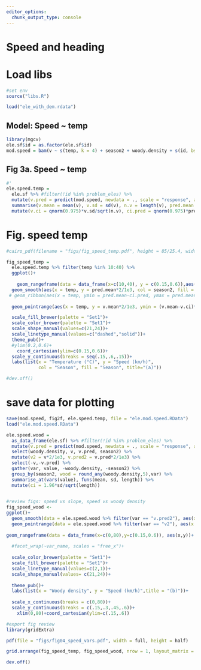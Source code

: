 ```yaml
---
editor_options:
  chunk_output_type: console
---
```


# Speed and heading

# Load libs

```r
#set env
source("libs.R")
```

```r
load("ele_with_dem.rdata")
```

## Model: Speed ~ temp

```r
library(mgcv)
ele.sf$id = as.factor(ele.sf$id)
mod.speed = bam(v ~ s(temp, k = 4) + season2 + woody.density + s(id, bs = "re"), data = ele.sf)
```

## Fig 3a. Speed ~ temp

```r
#'
ele.speed.temp = 
  ele.sf %>% #filter(!id %in% problem_eles) %>%
  mutate(v.pred = predict(mod.speed, newdata = ., scale = "response", allow.new.levels = T), temp = round_any(temp,2)) %>%  group_by(season2, temp) %>%
  summarise(v.mean = mean(v), v.sd = sd(v), n.v = length(v), pred.mean = mean(v.pred, na.rm = T), pred.sd=sd(v.pred, na.rm = T), pred.n = length(v.pred)) %>%
  mutate(v.ci = qnorm(0.975)*v.sd/sqrt(n.v), ci.pred = qnorm(0.975)*pred.sd/sqrt(pred.n))
```

# Fig. speed temp

```r

#cairo_pdf(filename = "figs/fig_speed_temp.pdf", height = 85/25.4, width = 85/25.4)

fig_speed_temp =
  ele.speed.temp %>% filter(temp %in% 10:40) %>%
  ggplot()+
    
    geom_rangeframe(data = data_frame(x=c(10,40), y = c(0.15,0.6)),aes(x,y))+
  geom_smooth(aes(x = temp, y = pred.mean*2/1e3, col = season2, fill = season2, lty = season2), alpha = 0.2, lwd = 0.5)+
 # geom_ribbon(aes(x = temp, ymin = pred.mean-ci.pred, ymax = pred.mean+ci.pred, fill = season2), alpha = 0.5)+
 
  geom_pointrange(aes(x = temp, y = v.mean*2/1e3, ymin = (v.mean-v.ci)*2/1e3, ymax = (v.mean+v.ci)*2/1e3, col = season2, shape = season2), fill = "white", size = 0.4, stroke =0.7, lty = 1, position = position_dodge(width = 0.3))+

  scale_fill_brewer(palette = "Set1")+
  scale_color_brewer(palette = "Set1")+
  scale_shape_manual(values=c(21,24))+
  scale_linetype_manual(values=c("dashed","solid"))+
  theme_pub()+
  #ylim(0.2,0.6)+
    coord_cartesian(ylim=c(0.15,0.6))+
  scale_y_continuous(breaks = seq(.15,.6,.15))+
  labs(list(x = "Temperature (°C)", y = "Speed (km/h)",
            col = "Season", fill = "Season", title="(a)"))

#dev.off()
```

# save data for plotting

```r
save(mod.speed, fig2f, ele.speed.temp, file = "ele.mod.speed.RData")
load("ele.mod.speed.RData")
```


```r
ele.speed.wood = 
  as_data_frame(ele.sf) %>% #filter(!id %in% problem_eles) %>%
  mutate(v.pred = predict(mod.speed, newdata = ., scale = "response", allow.new.levels = T)) %>%  
  select(woody.density, v, v.pred, season2) %>% 
  mutate(v2 = v*2/1e3, v.pred2 = v.pred*2/1e3) %>% 
  select(-v,-v.pred) %>% 
  gather(var, value, -woody.density, -season2) %>% 
  group_by(season2, wood = round_any(woody.density,5),var) %>%
  summarise_at(vars(value), funs(mean, sd, length)) %>% 
  mutate(ci = 1.96*sd/sqrt(length))
  
```


```r
#review figs: speed vs slope, speed vs woody density
fig_speed_wood <- 
ggplot()+
  geom_smooth(data = ele.speed.wood %>% filter(var == "v.pred2"), aes(x = wood, y = mean, col = season2, fill = season2, lty = season2), alpha = 0.2, size = 0.3)+
  geom_pointrange(data = ele.speed.wood %>% filter(var == "v2"), aes(x = wood, ymin = mean-ci, ymax = mean+ci, y = mean, col = season2, shape = season2), fill = "white", position = position_dodge(width = 0.3), size = 0.4, stroke = 0.7)+
  
geom_rangeframe(data = data_frame(x=c(0,80),y=c(0.15,0.6)), aes(x,y))+
  
  #facet_wrap(~var_name, scales = "free_x")+
  
  scale_color_brewer(palette = "Set1")+
  scale_fill_brewer(palette = "Set1")+
  scale_linetype_manual(values=c(2,1))+
  scale_shape_manual(values= c(21,24))+
  
  theme_pub()+
  labs(list(x = "Woody density", y = "Speed (km/h)",title = "(b)"))+
  
  scale_x_continuous(breaks = c(0,80))+
  scale_y_continuous(breaks = c(.15,.3,.45,.6))+
    xlim(0,80)+coord_cartesian(ylim=c(.15,.6))
```

```r
#export fig review
library(gridExtra)

pdf(file = "figs/fig04_speed_vars.pdf", width = full, height = half)

grid.arrange(fig_speed_temp, fig_speed_wood, nrow = 1, layout_matrix = matrix(c(1,1,1,2,2,2), nrow = 1, ncol = 6))

dev.off()
```
